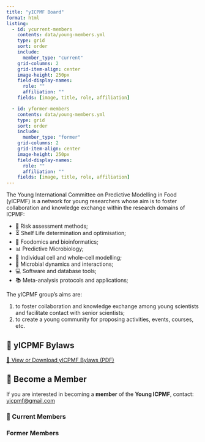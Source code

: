 ```yaml
---
title: "yICPMF Board"
format: html
listing:
  - id: ycurrent-members
    contents: data/young-members.yml
    type: grid
    sort: order
    include:
      member_type: "current"
    grid-columns: 2
    grid-item-align: center
    image-height: 250px 
    field-display-names:
      role: ""
      affiliation: ""
    fields: [image, title, role, affiliation]

  - id: yformer-members
    contents: data/young-members.yml
    type: grid
    sort: order
    include:
      member_type: "former"
    grid-columns: 2
    grid-item-align: center
    image-height: 250px 
    field-display-names:
      role: ""
      affiliation: ""
    fields: [image, title, role, affiliation]
---
```


The Young International Committee on Predictive Modelling in Food (yICPMF) is a network for young researchers whose aim is to foster collaboration and knowledge exchange within the research domains of ICPMF:

- 📌 Risk assessment methods;
- ⏳ Shelf Life determination and optimisation;
- 🧬 Foodomics and bioinformatics;
- 📊 Predictive Microbiology;
- 🔬 Individual cell and whole-cell modelling;
- 📍 Microbial dynamics and interactions;
- 💻 Software and database tools;
- 📚 Meta-analysis protocols and applications;

The yICPMF group's aims are:

1. to foster collaboration and knowledge exchange among young scientists and facilitate contact with senior scientists;
2. to create a young community for proposing activities, events, courses, etc.


## 📜 yICPMF Bylaws

[📄 View or Download yICPMF Bylaws (PDF)](files/yICPMF-bylaws.pdf){target=_blank}


## 🧑 Become a Member

If you are interested in becoming a **member** of the **Young ICPMF**, contact: [yicpmf@gmail.com](mailto:yicpmf@gmail.com)



### 🧑 Current Members

::: {#ycurrent-members}

:::

### Former Members


::: {#yformer-members}

:::

